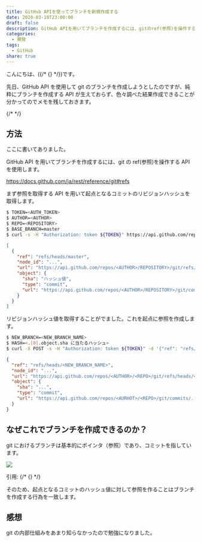 ```yaml
---
title: GitHub APIを使ってブランチを新規作成する
date: 2020-03-10T23:00:00
draft: false
description: GitHub APIを用いてブランチを作成するには、gitのref(参照)を操作するAPIを使用します。
categories:
  - 開発
tags:
  - GitHub
share: true
---
```



こんにちは、({/* {<link href="https://twitter.com/p1ass" text="@p1ass" >} */})です。

先日、GitHub API を使用して git のブランチを作成しようとしたのですが、純粋にブランチを作成する API が生えておらず、色々調べた結果作成できることが分かってのでメモを残しておきます。

{/* <!--more--> */}

## 方法

ここに書いてありました。

<ExLinkCard url="https://stackoverflow.com/questions/9506181/github-api-create-branch/9513594" />

GitHub API を用いてブランチを作成するには、git の ref(参照)を操作する API を使用します。

https://docs.github.com/ja/rest/reference/git#refs

まず参照を取得する API を用いて起点となるコミットのリビジョンハッシュを取得します。

```bash
$ TOKEN=<AUTH_TOKEN>
$ AUTHOR=<AUTHOR>
$ REPO=<REPOSITORY>
$ BASE_BRANCH=master
$ curl -s -H "Authorization: token ${TOKEN}" https://api.github.com/repos/${AUTHOR}/${REPO}/git/refs/heads/${BASE_BRANCH}
```

```json
[
  {
    "ref": "refs/heads/master",
    "node_id": "...",
    "url": "https://api.github.com/repos/<AUTHOR>/REPOSITORY>/git/refs/heads/master",
    "object": {
      "sha": "ハッシュ値",
      "type": "commit",
      "url": "https://api.github.com/repos/<AUTHOR>/REPOSITORY>/git/commits/...."
    }
  }
]
```

リビジョンハッシュ値を取得することがでました。これを起点に参照を作成します。

```bash
$ NEW_BRANCH=<NEW_BRANCH_NAME>
$ HASH=<.[0].object.sha に当たるハッシュ>
$ curl -X POST -s -H "Authorization: token ${TOKEN}" -d '{"ref": "refs/heads/'"${NEW_BRANCH}"'","sha":"'"${HASH}"'"}' https://api.github.com/repos/${AUTHOR}/${REPO}/git/refs
```

```json
{
  "ref": "refs/heads/<NEW_BRANCH_NAME>",
  "node_id": "...",
  "url": "https://api.github.com/repos/<AUTHOR>/<REPO>/git/refs/heads/<NEW_BRANCH_NAME>",
  "object": {
    "sha": "...",
    "type": "commit",
    "url": "https://api.github.com/repos/<AURHOT>/<REPO>/git/commits/..."
  }
}
```

## なぜこれでブランチを作成できるのか？

git におけるブランチは基本的にポインタ（参照）であり、コミットを指しています。

![](data-model-4.png)

引用: {/* {<link text="Gitの内側 - Gitの参照" href="https://git-scm.com/book/ja/v2/Git%E3%81%AE%E5%86%85%E5%81%B4-Git%E3%81%AE%E5%8F%82%E7%85%A7" >} */}

そのため、起点となるコミットのハッシュ値に対して参照を作ることはブランチを作成する行為を一致します。

## 感想

git の内部仕組みをあまり知らなかったので勉強になりました。
